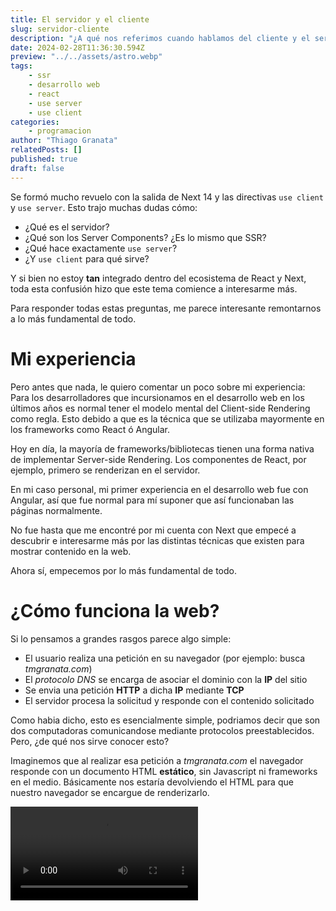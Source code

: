 ```yaml
---
title: El servidor y el cliente
slug: servidor-cliente
description: "¿A qué nos referimos cuando hablamos del cliente y el servidor? ¿Para qué sirve el use server y el use client?"
date: 2024-02-28T11:36:30.594Z
preview: "../../assets/astro.webp"
tags: 
    - ssr
    - desarrollo web
    - react
    - use server
    - use client
categories: 
    - programacion
author: "Thiago Granata"
relatedPosts: []
published: true
draft: false
---
```




Se formó mucho revuelo con la salida de Next 14 y las directivas `use client` y `use server`. Esto trajo muchas dudas cómo:

- ¿Qué es el servidor?
- ¿Qué son los Server Components? ¿Es lo mismo que SSR?
- ¿Qué hace exactamente `use server`?
- ¿Y `use client` para qué sirve?

Y si bien no estoy **tan** integrado dentro del ecosistema de React y Next, toda esta confusión hizo que este tema comience a interesarme más. 

Para responder todas estas preguntas, me parece interesante remontarnos a lo más fundamental de todo.

# Mi experiencia

Pero antes que nada, le quiero comentar un poco sobre mi experiencia:
Para los desarrolladores que incursionamos en el desarrollo web en los últimos años es normal tener el modelo mental del Client-side Rendering como regla.
Esto debido a que es la técnica que se utilizaba mayormente en los frameworks como React ó Angular.

<Callout>
Hoy en día, la mayoría de frameworks/bibliotecas tienen una forma nativa de implementar Server-side Rendering. Los componentes de React, por ejemplo, primero
se renderizan en el servidor.
</Callout>

En mi caso personal, mi primer experiencia en el desarrollo web fue con Angular, así que fue normal para mí suponer que así funcionaban
las páginas normalmente.  

No fue hasta que me encontré por mi cuenta con Next que empecé a descubrir e interesarme más por las distintas técnicas que existen
para mostrar contenido en la web.

Ahora sí, empecemos por lo más fundamental de todo.


# ¿Cómo funciona la web?

Si lo pensamos a grandes rasgos parece algo simple:

- El usuario realiza una petición en su navegador (por ejemplo: busca *tmgranata.com*)
- El *protocolo DNS* se encarga de asociar el dominio con la **IP** del sitio
- Se envia una petición **HTTP** a dicha **IP** mediante **TCP**
- El servidor procesa la solicitud y responde con el contenido solicitado

Como habia dicho, esto es esencialmente simple, podriamos decir que son dos computadoras comunicandose mediante protocolos preestablecidos. Pero, ¿de qué nos sirve conocer esto?

Imaginemos que al realizar esa petición a *tmgranata.com* el navegador responde con un documento HTML **estático**, sin Javascript ni frameworks en el medio. Básicamente nos estaría devolviendo el HTML para que nuestro navegador se encargue de renderizarlo.

<Video src="https://res.cloudinary.com/dcb31ckjr/video/upload/v1708619000/servidor-cliente/static-html_xcitaa.mp4" />

Sin embargo esto es completamente estático, y el usuario no tiene ningún tipo de interacción con el sitio. ¿Qué pasa si queremos sumarle algo de interactividad a la página? Tendriamos que sumarle **Javascript**. Lo que significa responder con un archivo más (`script.js`)

<Video src="https://res.cloudinary.com/dcb31ckjr/video/upload/v1708619000/servidor-cliente/static-html-js_d8vlcj.mp4" />

Pero todavia Javascript no se involucra en el proceso de renderizado de nuestra web, es un archivo que "descargamos" al recibir la respuesta del servidor y vinculamos a nuestro HTML para que el usuario pueda realizar ciertas interacciones en nuestra página.

# Técnicas de renderizado

Entonces, ¿donde entra todo este tema del **SSG**, **SSR** ó **CSR**?
Para entenderlo vamos a imaginar el siguiente ejemplo: 
Vamos a suponer que el cliente (nosotros) realiza una petición a `https://tmgranata.com/blog/ejemplo` y a partir de ahí analicemos estas 3 técnicas

<Callout>
En los ejemplos, no voy a tener en cuenta el proceso de darle interactividad a nuestra página (Hydration), eso lo vamos a comentar más adelante
</Callout>

## Static Site Generation

<Video src="https://res.cloudinary.com/dcb31ckjr/video/upload/v1708634334/servidor-cliente/ssg_o1atve.mp4" />

Con SSG generamos todas las páginas de nuestra aplicación en build-time (por ejemplo: al ejecutar `npm run build`). Esto quiere decir
que generamos todos los documentos HTML estáticos para renderizarlos según la página que se nos solicite.

Entonces lo que va a pasar cuando el usuario solicite la página (`/blog/ejemplo`) es que el servidor va a ir a buscar
ese recurso y le va a servir al cliente el archivo HTML previamente generado.

Esto es bastante rápido y es algo ideal para el ejemplo que estamos dando, ya que el contenido de un artículo no es algo que 
vaya a cambiar de manera frecuente, y si lo hace basta con generar el build de la aplicación nuevamente para mostrar el contenido
actualizado.

## Server-side Rendering

<Video src="https://res.cloudinary.com/dcb31ckjr/video/upload/v1708688281/servidor-cliente/ssr_abwxvm.mp4" />

En el SSR el HTML se genera del lado del servidor en cada request. Esto significa que al recibir la petición el servidor
va a fetchear la información (ya sea llamando a una API u obteniendo la información desde una base de datos) y en base a eso generará
el HTML correspondiente que luego le servirá al cliente. 

## Client-side Rendering

<Video src="https://res.cloudinary.com/dcb31ckjr/video/upload/v1708694305/servidor-cliente/csr_khymkv.mp4" />

Con el CSR por su parte, el cliente es quien se encarga de generar el HTML, usualmente el servidor nos devuelve un archivo Javascript y a partir
de él se renderiza nuestra aplicación. Por eso es que es normal que lo primero que veamos al navegar un sitio web que utilice CSR
sea una página en blanco.

Si observamos el HTML que recibimos en la sección 'Network' al cargar el sitio, usualmente nos encontramos con algo como esto:

```html
<!doctype html>
<html lang="en">
    <head>
        <title>My Blog</title>
    </head>
    <body>
        <noscript>You need to enable JavaScript to run this app.</noscript>
        <div id="root"></div>
    </body>
</html>
```

# Combinación de técnicas

Es importante recalcar que todas las técnicas tienen pros y contras y elegir utilizar una u otra es una decisión que tomar en relación al problema que hay que resolver.
De la misma forma podemos utilizar más de una técnica a la vez en nuestro sitio web. Esto es normal verlo en frameworks como Next o Astro.

Por ejemplo: Con el [Pages Directory](https://nextjs.org/docs/pages/building-your-application/data-fetching/incremental-static-regeneration), **Next.js** nos brinda del **ISR** (Incremental Static Regeneration) qué significa que vamos a generar las páginas en build-time,
como con SSG, pero cada un tiempo que nosotros establezcamos el contenido de esa página se va a invalidar y, cuando llegue una nueva petición,
vamos a generarlo nuevamente.

<Callout>
    Desde la salida del App Directory en Next, el ISR ya no se utiliza. Si les interesa conocer más acerca
    de revalidar data en nuevas versiones de Next, pueden visitar la <a className="text-white" href="https://nextjs.org/docs/app/building-your-application/caching#revalidating-1">documentación oficial</a>
</Callout>

Astro utiliza una arquitectura llamada [Islands](https://docs.astro.build/en/concepts/islands/) para mezclar distintas técnicas. Donde las páginas HTML se renderizan
en el servidor y luego las partes dinámicas de nuestro sitio web se hidratan en el cliente de manera individual (y pueden hacerlo en paralelo).

Esto permite que Astro funcione bastante rápido y obtenga lo mejor de los dos mundos, porque apenas ingresemos a una página vamos a cargar
rápidamente el HTML estático y despues se van a hidratar todas las partes dinámicas de nuestro sitio pero el usuario no va a ver una pantalla en blanco
durante la carga. 

Tambien nos permite controlar como se van a hidratar los componentes en nuestro sitio mediante directivas, pero como esto no es un
articulo dedicado a Astro, lo voy a dejar para otro momento.

# Hydration

A esta altura del artículo hice mención varias veces a "hidratar" o "hydration". ¿Pero a qué le llamamos 'hidratar'?.

La hidratación es el proceso en el cual nuestro sitio web descarga el Javascript y se dota de interactividad. En un paso a paso se vería algo así:

1. El usuario realiza una petición en su navegador (por ejemplo: busca *tmgranata.com*)
2. El *protocolo DNS* se encarga de asociar el dominio con la **IP** del sitio
3. Se envia una petición **HTTP** a dicha **IP** mediante **TCP**
4. El servidor procesa la solicitud y responde con un HTML
5. Se renderiza nuestro HTML, pero aún no podemos interactuar con el contenido.
6. Se descarga el Javascript, que luego 'hidrata' el contenido estático previamente renderizado para agregarle interactividad.

A partir del punto número 6 es cuando el usuario puede interactuar con el sitio web. Esta técnica es comunmente utilizada en páginas
que utilicen SSG o SSR.


# ¿Qué es el servidor?

Con todo el contexto previo, podemos responder la primer pregunta que planteé al principio del artículo ¿Qué es el servidor?

Nuestras aplicaciones pueden renderizarse en dos lugares: **el cliente** y **el servidor**.

- El cliente, entonces, es el navegador que está ejecutando la aplicación y que realiza la petición
a nuestro server.
- El servidor, que es la computadora donde se aloja nuestra aplicación, quien recibe y responde las peticiones. 

De esta forma, al escribir código para nuestras webs, podemos notar
que no todo el código del cliente es válido en el server y viceversa. 

Esto es lógico, porque cuando el cliente ejecuta el código lo hace en el contexto de un navegador, por lo tanto tiene acceso a ciertas
caracteristicas como: `document`, `window` entre otras APIs que pertenecen al navegador.
El server, por el contrario, no puede acceder a esas APIs del navegador porque se está ejecutando en un contexto de Node. A su vez, en Node tenemos acceso a APIs que en el navegador no, como a la API de `fs`

**Por ejemplo**: es por esta distinción, y por razones de seguridad, que podemos ver como se trabajan las variables de entorno en distintos
frameworks fullstack (`process.env` no está disponible en el navegador).

En [Remix](https://remix.run/docs/en/main/guides/envvars), no podemos acceder a las variables de entorno desde el cliente, excepto que las "inyectemos" al cliente mediante
el loader.

```jsx
// El loader se ejecuta del lado del servidor, por eso tenemos acceso al process.env
export async function loader() { 
  return json({
    ENV: {
      PUBLIC_API_KEY: process.env.PUBLIC_API_KEY,
    },
  });
}

export function Root(){
    // Recibimos las variables de entorno desde el loader
    const data = useLoader<typeof loader>();
    <html>
        <head>
        // (...) 
        </head>
        <body>
            <script 
                // Inyectamos las variables de entorno al objeto window
                dangerouslySetInnerHTML={{
                    __html: `window.ENV = ${JSON.stringify(
                    data.ENV
                    )}`,
                }}
            />
        </body>
    </html>
}
```

Por su parte, [Next](https://nextjs.org/docs/pages/building-your-application/configuring/environment-variables) tambien tiene su propia forma de manipular variables de entorno en el servidor/cliente.

Las variables de entorno, por defecto, solo las podemos acceder en un contexto de Node. Para que esten disponibles dentro del navegador
tenemos que prefijarlas de `NEXT_PUBLIC_`

```bash
SUPER_SECRET_API_KEY=1234567 // disponible solo en el contexto de Node
NEXT_PUBLIC_API_KEY=1234567 // disponible en el navegador
```

Lo que va a hacer `NEXT_PUBLIC_` es indicarle a Next que debe reemplazar esas referencias por el valor que especificamos en nuestro `.env` al realizar el build.
Es por esto que las variables públicas van a "congelar" el valor que adquirieron al hacer el build y no van a responder a cambios.

<Callout class="mb-8">
No es imposible tener variables públicas que se modifiquen en tiempo de ejecución en Next, para eso
debemos utilizar las <a className="text-white" href="https://nextjs.org/docs/pages/building-your-application/configuring/environment-variables#runtime-environment-variables">Runtime Environment Variables</a>
</Callout>

# Directivas 'use server' y 'use client'

Entendiendo que es el servidor y que es el cliente, estamos listos para poder responder que función
cumplen las directivas 'use server' y 'use client'.
Si bien mi objetivo con este artículo es que sea lo más agnóstico a frameworks posible, creo que todos nos podemos
beneficiar de entender estos conceptos.

Una página en Next, por defecto, utiliza [Server Components](https://nextjs.org/docs/app/building-your-application/rendering/server-components), es por esto que no tenemos acceso a funcionalidades como los hooks o el contexto desde ellos.

<Callout>
Los Server Components *NO* son una caracteristica exclusiva de Next, sino de React (*React* Server Components).
</Callout>

------

## Server Components

Antes de continuar con las directivas, me parece importante remarcar que **Server Components** (RSC) no es lo mismo que **SSR**. 
Desde una [demo](https://github.com/reactjs/server-components-demo) del equipo de React acerca de los Server Components podemos observar esta distinción:

> Los Server Components son una tecnología diferente (pero complementaria) al Server-side Rendering (SSR).
> Los Server Components te permiten ejecutar algunos de tus componentes exclusivamente en el servidor.
> Por otro lado, SSR, te permite generar el HTML antes de cargar cualquier archivo JavaScript (...)


Entonces, como comentamos previamente, **SSR** es una estrategia de renderizado que nos ayuda principalmente en la carga inicial de nuestro sitio web (FCP) al renderizar
primeramente el HTML estático de nuestra aplicación permitiendo que el usuario vea *algo* rápidamente y luego obtener interactividad mediante el proceso de *hydration*.

Los **Server Components** son una manera de ejecutar un componente exclusivamente del lado del servidor para enviarlo al cliente, sin re-renders ni cambios de estado.
Estos componentes, por lo tanto, no pueden tener eventos que ocurran en el cliente (como `onClick`). Los Server Components *no* se envían al cliente como HTML, se envian en
un formato streamable similar a JSON para que React lo pueda renderizar.

Sumado a eso, los Server Components tienen otros beneficios, quizá uno de los más destacables es que no son incluidos en el bundle de nuestra aplicación que se envia al cliente. (un bundle más ligero = menor tiempo de carga)

Los Clients Components, por su parte, son los componentes tradicionales de React, donde tenemos acceso a todas las funcionalidades usuales de la biblioteca (hooks, context, etc)

Estos componentes, SÍ son incluidos en el bundle de la aplicación y, por lo tanto, enviados y descargados por el cliente.

<Callout class="mb-8">
Los Clients Components se renderizan tanto en el servidor como en el cliente.
</Callout>

Para quien esté interesado en esto, particularmente desde la perspectiva de React, hay un artículo muy interesante
escrito por [Dan Abramov](https://twitter.com/dan_abramov2): ["The Two Reacts"](https://overreacted.io/the-two-reacts/)

------

Ahora sí, podemos continuar con las directivas. Como decia, todos los componentes, por defecto son Server Components y para que se comporten como componentes
tradicionales tenemos que usar la directiva `use client`

```jsx
'use client' // sin decirle a React que es un Client Component, no podriamos utilizar el useState

import React, { useState } from 'react'

export const Counter = () => {

    const [counter, setCounter] = useState(0);

    useEffect(() => {
        console.log("Los efectos tambien están disponibles")
    }, [counter])


    return (
        <p>Valor: {counter}</p>
        <button onClick={() => setCounter(prev => prev + 1)}> +1 </button>
        <button onClick={() => setCounter(prev => prev - 1)}> -1 </button>
    )
}

```

Podriamos pensar entonces, que utilizar la directiva `use server` especificaria que queremos definir un Server Component.
Pero esto no es así, la directiva `use server` se utiliza para declarar **Server Actions**, que comentaremos más adelante.
Como los Server Components son la norma, basta con no utilizar ninguna directiva especifica para declararlos.

## Server Actions

Las Server Actions son funciones que podemos llamar desde el cliente pero que se van a ejecutar en el servidor (en el contexto de Node). El caso de uso más común de una Server Action (pero no estan limitadas a él) es cuando estamos manejando
formularios.

```jsx
// create-product.js
'use server'

async function createProduct(formData) { // -> esta función se está ejecutando del lado del servidor
  const name = await formData.get('productName');

  const insertedProduct = fakeDb.products.insert({ 
    name
  });

  return insertedProduct.id ? 'success' : 'failed';
}

// product.jsx
export default function ProductComponent({}){

    return (
        <form action={createProduct}>
            <input type="text" placeholder="Nombre del producto..." name="productName"/>
            <button type="submit">Crear</button>
        </form>
    )
} 
```

Las Server Actions solo pueden ser declaradas en archivos server-side y utilizadas en Client Components.
Hay un montón de utilidades más que acompañan las Server Actions.

<Callout class="mb-8">
Más información respecto a las Server Actions en la  <a href="https://react.dev/reference/react/use-server" className="text-white">documentación oficial</a>
</Callout>

# Conclusión

El tópico cliente-servidor tiene mucho de lo que hablar y lo comentado en este articulo no fue más que una pincelada de conceptos para tener un mejor
punto de inicio a partir del cual comenzar a profundizar. Es por eso que algunos temas quedaron fuera de este post, pero me gustaría visitarlos más adelante.

## Bibliografia

- [Docs de React](https://react.dev/)
- [Docs de Next](https://nextjs.org/docs)
- [Docs de Astro](https://docs.astro.build/en/getting-started/)